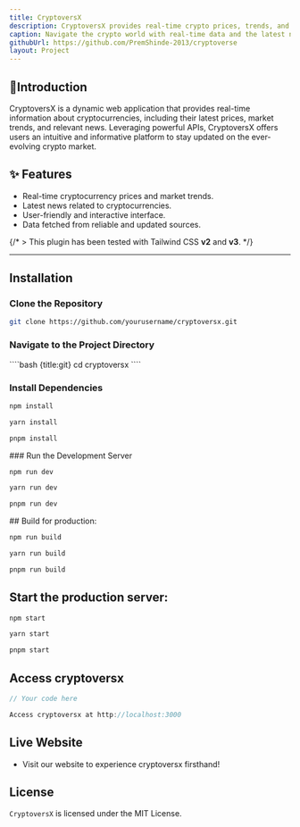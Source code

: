 ```yaml
---
title: CryptoversX
description: CryptoversX provides real-time crypto prices, trends, and news in a user-friendly interface. Stay updated effortlessly!
caption: Navigate the crypto world with real-time data and the latest news at your fingertips.
githubUrl: https://github.com/PremShinde-2013/cryptoverse
layout: Project
---
```



## 🌟Introduction

CryptoversX is a dynamic web application that provides real-time information about cryptocurrencies, including their latest prices, market trends, and relevant news. Leveraging powerful APIs, CryptoversX offers users an intuitive and informative platform to stay updated on the ever-evolving crypto market.

## ✨ Features

- Real-time cryptocurrency prices and market trends.
- Latest news related to cryptocurrencies.
- User-friendly and interactive interface.
- Data fetched from reliable and updated sources.

{/* > This plugin has been tested with Tailwind CSS **v2** and **v3**. */}

---

## Installation

### Clone the Repository

<CodeGroup>

```bash {title:git}
git clone https://github.com/yourusername/cryptoversx.git
```

</CodeGroup>

### Navigate to the Project Directory

<CodeGroup>
````bash {title:git}
cd cryptoversx
````
</CodeGroup>

### Install Dependencies

<CodeGroup>

```bash {title:npm}
npm install
```

```bash {title:yarn}
yarn install
```

```bash {title:pnpm}
pnpm install
```

</CodeGroup>
### Run the Development Server

<CodeGroup>

```bash {title:npm}
npm run dev
```

```bash {title:yarn}
yarn run dev
```

```bash {title:pnpm}
pnpm run dev
```

</CodeGroup>
## Build for production:

<CodeGroup>

```bash {title:npm}
npm run build
```

```bash {title:yarn}
yarn run build
```

```bash {title:pnpm}
pnpm run build
```

</CodeGroup>

## Start the production server:

<CodeGroup>

```bash {title:npm}
npm start
```

```bash {title:yarn}
yarn start
```

```bash {title:pnpm}
pnpm start
```

</CodeGroup>

## Access cryptoversx

<CodeGroup variant="files">

```js {3} showLineNumbers {selected:3} {title: localhost-3000}
// Your code here

Access cryptoversx at http://localhost:3000

```

</CodeGroup>

## Live Website

- Visit our website to experience cryptoversx firsthand!

<CryptoversxLink />

## License

`CryptoversX` is licensed under the MIT License.
